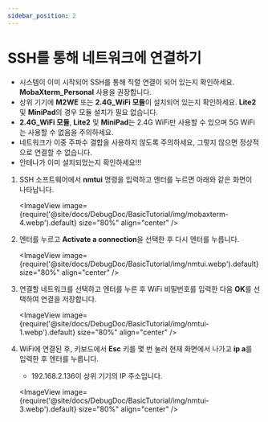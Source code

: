 ```yaml
---
sidebar_position: 2
---
```


# SSH를 통해 네트워크에 연결하기

* 시스템이 이미 시작되어 SSH를 통해 직렬 연결이 되어 있는지 확인하세요. **MobaXterm_Personal** 사용을 권장합니다.
* 상위 기기에 **M2WE** 또는 **2.4G_WiFi 모듈**이 설치되어 있는지 확인하세요. **Lite2** 및 **MiniPad**의 경우 모듈 설치가 필요 없습니다.
* **2.4G_WiFi 모듈**, **Lite2** 및 **MiniPad**는 2.4G WiFi만 사용할 수 있으며 5G WiFi는 사용할 수 없음을 주의하세요.
* 네트워크가 이중 주파수 결합을 사용하지 않도록 주의하세요, 그렇지 않으면 정상적으로 연결할 수 없습니다.
* 안테나가 이미 설치되었는지 확인하세요!!!

1. SSH 소프트웨어에서 **nmtui** 명령을 입력하고 엔터를 누르면 아래와 같은 화면이 나타납니다.

   <ImageView image={require('@site/docs/DebugDoc/BasicTutorial/img/mobaxterm-4.webp').default} size="80%" align="center" />

2. 엔터를 누르고 **Activate a connection**을 선택한 후 다시 엔터를 누릅니다.

   <ImageView image={require('@site/docs/DebugDoc/BasicTutorial/img/nmtui.webp').default} size="80%" align="center" />

3. 연결할 네트워크를 선택하고 엔터를 누른 후 WiFi 비밀번호를 입력한 다음 **OK**를 선택하여 연결을 저장합니다.

   <ImageView image={require('@site/docs/DebugDoc/BasicTutorial/img/nmtui-1.webp').default} size="80%" align="center" />

4. WiFi에 연결된 후, 키보드에서 **Esc** 키를 몇 번 눌러 현재 화면에서 나가고 **ip a**를 입력한 후 엔터를 누릅니다.

   * 192.168.2.136이 상위 기기의 IP 주소입니다.

   <ImageView image={require('@site/docs/DebugDoc/BasicTutorial/img/nmtui-3.webp').default} size="80%" align="center" />